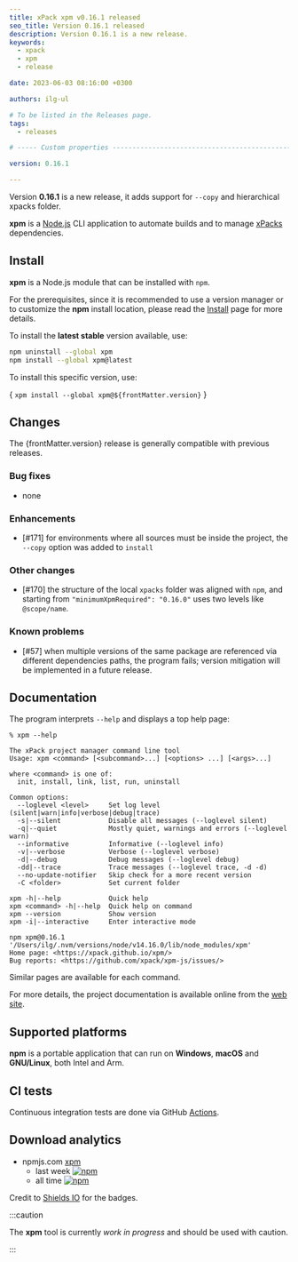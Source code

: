 ```yaml
---
title: xPack xpm v0.16.1 released
seo_title: Version 0.16.1 released
description: Version 0.16.1 is a new release.
keywords:
  - xpack
  - xpm
  - release

date: 2023-06-03 08:16:00 +0300

authors: ilg-ul

# To be listed in the Releases page.
tags:
  - releases

# ----- Custom properties -----------------------------------------------------

version: 0.16.1

---
```



Version **0.16.1** is a new release, it adds support for `--copy` and hierarchical xpacks folder.

<!-- truncate -->

<PageMetadata title={frontMatter.seo_title} />

**xpm** is a
[Node.js](https://nodejs.org/en/) CLI
application to automate builds and to manage
[xPacks](https://xpack.github.io/intro/#but-what-are-xpacks) dependencies.

## Install

**xpm** is a Node.js module that can be installed with `npm`.

For the prerequisites, since it is recommended
to use a version manager or to customize the **npm** install location,
please read the
[Install](/docs/install/) page for more details.

To install the **latest stable** version available, use:

```sh
npm uninstall --global xpm
npm install --global xpm@latest
```

To install this specific version, use:

<CodeBlock language="sh"> {
`xpm install --global xpm@${frontMatter.version}`
} </CodeBlock>

## Changes

The {frontMatter.version} release
is generally compatible with previous releases.

### Bug fixes

- none

### Enhancements

- [#171] for environments where all sources must be inside the project, the
  `--copy` option was added to `install`

### Other changes

- [#170] the structure of the local `xpacks` folder was aligned with `npm`,
  and starting from `"minimumXpmRequired": "0.16.0"` uses two levels like
  `@scope/name`.

### Known problems

- [#57] when multiple versions of the same package are referenced
  via different dependencies paths, the program fails; version
  mitigation will be implemented in a future release.

## Documentation

The program interprets `--help` and displays a top help page:

```console
% xpm --help

The xPack project manager command line tool
Usage: xpm <command> [<subcommand>...] [<options> ...] [<args>...]

where <command> is one of:
  init, install, link, list, run, uninstall

Common options:
  --loglevel <level>     Set log level (silent|warn|info|verbose|debug|trace)
  -s|--silent            Disable all messages (--loglevel silent)
  -q|--quiet             Mostly quiet, warnings and errors (--loglevel warn)
  --informative          Informative (--loglevel info)
  -v|--verbose           Verbose (--loglevel verbose)
  -d|--debug             Debug messages (--loglevel debug)
  -dd|--trace            Trace messages (--loglevel trace, -d -d)
  --no-update-notifier   Skip check for a more recent version
  -C <folder>            Set current folder

xpm -h|--help            Quick help
xpm <command> -h|--help  Quick help on command
xpm --version            Show version
xpm -i|--interactive     Enter interactive mode

npm xpm@0.16.1 '/Users/ilg/.nvm/versions/node/v14.16.0/lib/node_modules/xpm'
Home page: <https://xpack.github.io/xpm/>
Bug reports: <https://github.com/xpack/xpm-js/issues/>
```

Similar pages are available for each command.

For more details, the project documentation is available online from the
[web site](/).

## Supported platforms

**npm** is a portable application that can run on
**Windows**, **macOS** and **GNU/Linux**, both Intel and Arm.

## CI tests

Continuous integration tests are done via GitHub
[Actions](https://github.com/xpack/xpm-js/actions/).

## Download analytics

- npmjs.com [xpm](https://www.npmjs.com/package/xpm)
  - last week [![npm](https://img.shields.io/npm/dw/xpm.svg)](https://www.npmjs.com/package/xpm/)
  - all time [![npm](https://img.shields.io/npm/dt/xpm.svg)](https://www.npmjs.com/package/xpm/)

Credit to [Shields IO](https://shields.io) for the badges.

:::caution

The **xpm** tool is currently _work in progress_ and should be used with caution.

:::
